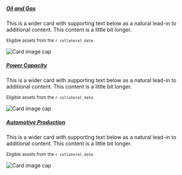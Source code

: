 <!-- Overview -->
<div class="container">
<div class="card-group"> 


<div class="card">

<div class="card-body">
<h5 class="card-title"><a href="#oil_and_gas" role="button" class="btn btn-danger">Oil and Gas</a></h5>
<p class="card-text">This is a wider card with supporting text below as a natural lead-in to additional content. This content is a little bit longer.</p>
<p class="card-text"><small class="text-muted">Eligible assets from the `r collateral_date`. </small></p>
</div>

<img class="card-img-bottom" src="plots/fiveyear_oil.png" alt="Card image cap">

</div>


<div class="card">

<div class="card-body">
<h5 class="card-title"><a href="#power" role="button" class="btn btn-warning">Power Capacity</a></h5>
<p class="card-text">This is a wider card with supporting text below as a natural lead-in to additional content. This content is a little bit longer.</p>
<p class="card-text"><small class="text-muted">Eligible assets from the `r collateral_date`.</small></p>
</div>
<img class="card-img-bottom" src="plots/fiveyear_coalcap.png" alt="Card image cap">

</div>


<div class="card">

<div class="card-body">
<h5 class="card-title"><a href="#auto" role="button" class="btn btn-info">Automotive Production</a></h5>
<p class="card-text">This is a wider card with supporting text below as a natural lead-in to additional content. This content is a little bit longer.</p>
<p class="card-text"><small class="text-muted">Eligible assets from the `r collateral_date`.</small></p>
</div>
<img class="card-img-bottom" src="plots/fiveyear_hybrid.png" alt="Card image cap">

</div>


</div>
</div>